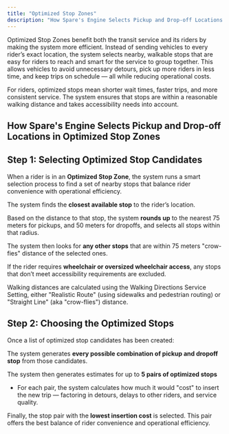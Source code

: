 ```yaml
---
title: "Optimized Stop Zones"
description: "How Spare's Engine Selects Pickup and Drop-off Locations in Optimized Stop Zones"
---
```


Optimized Stop Zones benefit both the transit service and its riders by making the system more efficient. Instead of sending vehicles to every rider’s exact location, the system selects nearby, walkable stops that are easy for riders to reach and smart for the service to group together. This allows vehicles to avoid unnecessary detours, pick up more riders in less time, and keep trips on schedule — all while reducing operational costs.

For riders, optimized stops mean shorter wait times, faster trips, and more consistent service. The system ensures that stops are within a reasonable walking distance and takes accessibility needs into account.

## How Spare's Engine Selects Pickup and Drop-off Locations in Optimized Stop Zones

## Step 1: Selecting Optimized Stop Candidates

When a rider is in an **Optimized Stop Zone**, the system runs a smart selection process to find a set of nearby stops that balance rider convenience with operational efficiency.

The system finds the **closest available stop** to the rider’s location.

Based on the distance to that stop, the system **rounds up** to the nearest 75 meters for pickups, and 50 meters for dropoffs, and selects all stops within that radius.

The system then looks for **any other stops** that are within 75 meters "crow-fies" distance of the selected ones.

If the rider requires **wheelchair or oversized wheelchair access**, any stops that don’t meet accessibility requirements are excluded.

Walking distances are calculated using the Walking Directions Service Setting, either "Realistic Route" (using sidewalks and pedestrian routing) or "Straight Line" (aka "crow-flies") distance. 

## Step 2: Choosing the Optimized Stops

Once a list of optimized stop candidates has been created:

The system generates **every possible combination of pickup and dropoff stop** from those candidates.

The system then generates estimates for up to **5 pairs of optimized stops**

- For each pair, the system calculates how much it would "cost" to insert the new trip — factoring in detours, delays to other riders, and service quality.

Finally, the stop pair with the **lowest insertion cost** is selected. This pair offers the best balance of rider convenience and operational efficiency.
